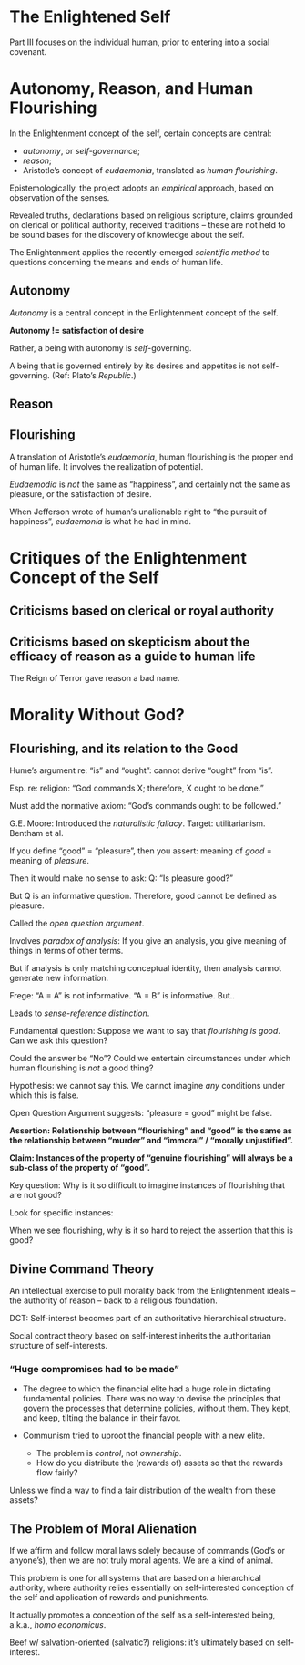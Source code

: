 # The Enlightened Self {.unnumbered}

Part III focuses on the individual human, prior to entering into a
social covenant.

# Autonomy, Reason, and Human Flourishing

In the Enlightenment concept of the self, certain concepts are central:

-   *autonomy*, or *self-governance*;
-   *reason*;
-   Aristotle's concept of *eudaemonia*, translated as *human
    flourishing*.

Epistemologically, the project adopts an *empirical* approach, based on
observation of the senses.

Revealed truths, declarations based on religious scripture, claims
grounded on clerical or political authority, received traditions --
these are not held to be sound bases for the discovery of knowledge
about the self.

The Enlightenment applies the recently-emerged *scientific method* to
questions concerning the means and ends of human life.

## Autonomy

*Autonomy* is a central concept in the Enlightenment concept of the
self.

**Autonomy != satisfaction of desire**

Rather, a being with autonomy is *self*-governing.

A being that is governed entirely by its desires and appetites is not
self-governing. (Ref: Plato's *Republic*.)

## Reason

## Flourishing

A translation of Aristotle's *eudaemonia*, human flourishing is the
proper end of human life. It involves the realization of potential.

*Eudaemodia* is *not* the same as "happiness", and certainly not the
same as pleasure, or the satisfaction of desire.

When Jefferson wrote of human's unalienable right to "the pursuit of
happiness", *eudaemonia* is what he had in mind.

# Critiques of the Enlightenment Concept of the Self

## Criticisms based on clerical or royal authority

## Criticisms based on skepticism about the efficacy of reason as a guide to human life

The Reign of Terror gave reason a bad name.

# Morality Without God?

## Flourishing, and its relation to the Good

Hume's argument re: "is" and "ought": cannot derive "ought" from "is".

Esp. re: religion: "God commands X; therefore, X ought to be done."

Must add the normative axiom: "God's commands ought to be followed."

G.E. Moore: Introduced the *naturalistic fallacy*. Target:
utilitarianism. Bentham et al.

If you define "good" = "pleasure", then you assert: meaning of *good* =
meaning of *pleasure*.

Then it would make no sense to ask: Q: "Is pleasure good?"

But Q is an informative question. Therefore, good cannot be defined as
pleasure.

Called the *open question argument*.

Involves *paradox of analysis*: If you give an analysis, you give
meaning of things in terms of other terms.

But if analysis is only matching conceptual identity, then analysis
cannot generate new information.

Frege: "A = A" is not informative. "A = B" is informative. But..

Leads to *sense-reference distinction*.

Fundamental question: Suppose we want to say that *flourishing is good*.
Can we ask this question?

Could the answer be "No"? Could we entertain circumstances under which
human flourishing is *not* a good thing?

Hypothesis: we cannot say this. We cannot imagine *any* conditions under
which this is false.

Open Question Argument suggests: "pleasure = good" might be false.

**Assertion: Relationship between "flourishing" and "good" is the same
as the relationship between "murder" and "immoral" / "morally
unjustified".**

**Claim: Instances of the property of "genuine flourishing" will always
be a sub-class of the property of "good".**

Key question: Why is it so difficult to imagine instances of flourishing
that are not good?

Look for specific instances:

When we see flourishing, why is it so hard to reject the assertion that
this is good?

## Divine Command Theory

An intellectual exercise to pull morality back from the Enlightenment
ideals -- the authority of reason -- back to a religious foundation.

DCT: Self-interest becomes part of an authoritative hierarchical
structure.

Social contract theory based on self-interest inherits the authoritarian
structure of self-interests.

### "Huge compromises had to be made"

-   The degree to which the financial elite had a huge role in dictating
    fundamental policies. There was no way to devise the principles that
    govern the processes that determine policies, without them. They
    kept, and keep, tilting the balance in their favor.

-   Communism tried to uproot the financial people with a new elite.

    -   The problem is *control*, not *ownership*.
    -   How do you distribute the (rewards of) assets so that the
        rewards flow fairly?

Unless we find a way to find a fair distribution of the wealth from
these assets?

## The Problem of Moral Alienation

If we affirm and follow moral laws solely because of commands (God's or
anyone's), then we are not truly moral agents. We are a kind of animal.

This problem is one for all systems that are based on a hierarchical
authority, where authority relies essentially on self-interested
conception of the self and application of rewards and punishments.

It actually promotes a conception of the self as a self-interested
being, a.k.a., *homo economicus*.

Beef w/ salvation-oriented (salvatic?) religions: it's ultimately based
on self-interest.
